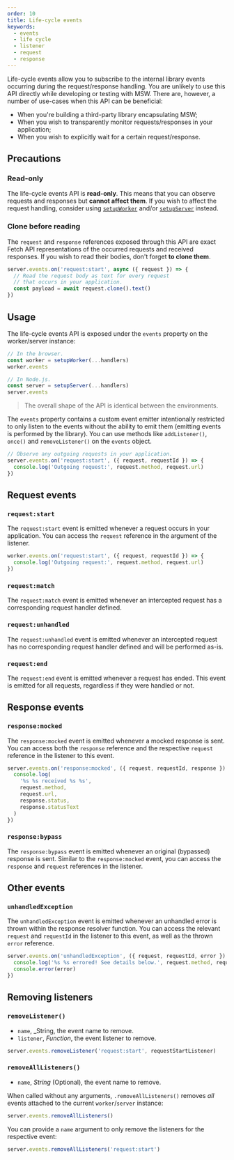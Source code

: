 ```yaml
---
order: 10
title: Life-cycle events
keywords:
  - events
  - life cycle
  - listener
  - request
  - response
---
```


Life-cycle events allow you to subscribe to the internal library events occurring during the request/response handling. You are unlikely to use this API directly while developing or testing with MSW. There are, however, a number of use-cases when this API can be beneficial:

- When you're building a third-party library encapsulating MSW;
- When you wish to transparently monitor requests/responses in your application;
- When you wish to explicitly wait for a certain request/response.

## Precautions

### Read-only

The life-cycle events API is **read-only**. This means that you can observe requests and responses but **cannot affect them**. If you wish to affect the request handling, consider using [`setupWorker`](/docs/api/setup-worker) and/or [`setupServer`](/docs/api/setup-server) instead.

### Clone before reading

The `request` and `response` references exposed through this API are exact Fetch API representations of the occurred requests and received responses. If you wish to read their bodies, don't forget **to clone them**.

```js
server.events.on('request:start', async ({ request }) => {
  // Read the request body as text for every request
  // that occurs in your application.
  const payload = await request.clone().text()
})
```

## Usage

The life-cycle events API is exposed under the `events` property on the worker/server instance:

```js {3,7}
// In the browser.
const worker = setupWorker(...handlers)
worker.events

// In Node.js.
const server = setupServer(...handlers)
server.events
```

> The overall shape of the API is identical between the environments.

The `events` property contains a custom event emitter intentionally restricted to only listen to the events without the ability to emit them (emitting events is performed by the library). You can use methods like `addListener()`, `once()` and `removeListener()` on the `events` object.

```js
// Observe any outgoing requests in your application.
server.events.on('request:start', ({ request, requestId }) => {
  console.log('Outgoing request:', request.method, request.url)
})
```

## Request events

### `request:start`

The `request:start` event is emitted whenever a request occurs in your application. You can access the `request` reference in the argument of the listener.

```js
worker.events.on('request:start', ({ request, requestId }) => {
  console.log('Outgoing request:', request.method, request.url)
})
```

### `request:match`

The `request:match` event is emitted whenever an intercepted request has a corresponding request handler defined.

### `request:unhandled`

The `request:unhandled` event is emitted whenever an intercepted request has no corresponding request handler defined and will be performed as-is.

### `request:end`

The `request:end` event is emitted whenever a request has ended. This event is emitted for all requests, regardless if they were handled or not.

## Response events

### `response:mocked`

The `response:mocked` event is emitted whenever a mocked response is sent. You can access both the `response` reference and the respective `request` reference in the listener to this event.

```js
server.events.on('response:mocked', ({ request, requestId, response }) => {
  console.log(
    '%s %s received %s %s',
    request.method,
    request.url,
    response.status,
    response.statusText
  )
})
```

### `response:bypass`

The `response:bypass` event is emitted whenever an original (bypassed) response is sent. Similar to the `response:mocked` event, you can access the `response` and `request` references in the listener.

## Other events

### `unhandledException`

The `unhandledException` event is emitted whenever an unhandled error is thrown within the response resolver function. You can access the relevant `request` and `requestId` in the listener to this event, as well as the thrown `error` reference.

```js
server.events.on('unhandledException', ({ request, requestId, error }) => {
  console.log('%s %s errored! See details below.', request.method, request.url)
  console.error(error)
})
```

## Removing listeners

### `removeListener()`

- `name`, \_String, the event name to remove.
- `listener`, _Function_, the event listener to remove.

```js
server.events.removeListener('request:start', requestStartListener)
```

### `removeAllListeners()`

- `name`, _String_ (Optional), the event name to remove.

When called without any arguments, `.removeAllListeners()` removes _all_ events attached to the current `worker`/`server` instance:

```js
server.events.removeAllListeners()
```

You can provide a `name` argument to only remove the listeners for the respective event:

```js
server.events.removeAllListeners('request:start')
```
